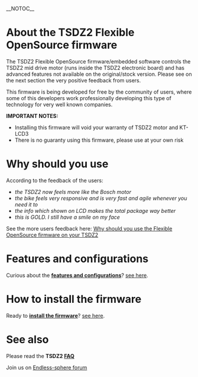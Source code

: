 __NOTOC__
= About the TSDZ2 Flexible OpenSource firmware =

The TSDZ2 Flexible OpenSource firmware/embedded software controls the TSDZ2 mid drive motor (runs inside the TSDZ2 electronic board) and has advanced features not available on the original/stock version. Please see on the next section the very positive feedback from users.

This firmware is being developed for free by the community of users, where some of this developers work professionally developing this type of technology for very well known companies.

'''IMPORTANT NOTES:'''
* Installing this firmware will void your warranty of TSDZ2 motor and KT-LCD3
* There is no guaranty using this firmware, please use at your own risk

= Why should you use =

According to the feedback of the users:
* ''the TSDZ2 now feels more like the Bosch motor''
* ''the bike feels very responsive and is very fast and agile whenever you need it to''
* ''the info which shown on LCD makes the total package way better''
* ''this is GOLD. I still have a smile on my face''

See the more users feedback here: [[Why should you use the Flexible OpenSource firmware on your TSDZ2]]

= Features and configurations =

Curious about the '''[[TSDZ2 and KT LCD3 advanced features with Flexible OpenSource firmwares|features and configurations]]'''? [[TSDZ2 and KT LCD3 advanced features with Flexible OpenSource firmwares|see here]].

= How to install the firmware =

Ready to '''[[How to install the Flexible OpenSource firmware|install the firmware]]'''? [[How to install the Flexible OpenSource firmware|see here]].

= See also =

Please read the '''TSDZ2 [[FAQ]]'''

Join us on [https://endless-sphere.com/forums/viewtopic.php?f=28&t=79788 Endless-sphere forum]